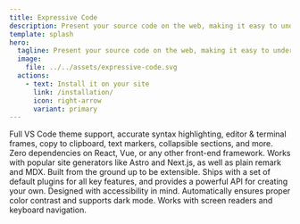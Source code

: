 ```yaml
---
title: Expressive Code
description: Present your source code on the web, making it easy to understand and visually stunning. All&nbsp;batteries included!
template: splash
hero:
  tagline: Present your source code on the web, making it easy to understand and visually stunning. All&nbsp;batteries included!
  image:
    file: ../../assets/expressive-code.svg
  actions:
    - text: Install it on your site
      link: /installation/
      icon: right-arrow
      variant: primary
---
```



<CardGrid>
	<Card title="Fully-featured" icon="rocket">
		Full VS Code theme support, accurate syntax highlighting, editor & terminal frames, copy to clipboard, text markers, collapsible sections, and more.
	</Card>
	<Card title="Framework-agnostic" icon="star">
		Zero dependencies on React, Vue, or any other front-end framework. Works with popular site generators like Astro and Next.js, as well as plain remark and MDX.
	</Card>
	<Card title="Plugin-based" icon="puzzle">
		Built from the ground up to be extensible. Ships with a set of default plugins for all key features, and provides a powerful API for creating your own.
	</Card>
	<Card title="Accessible" icon="approve-check-circle">
		Designed with accessibility in mind. Automatically ensures proper color contrast and supports dark mode. Works with screen readers and keyboard navigation.
	</Card>
</CardGrid>
